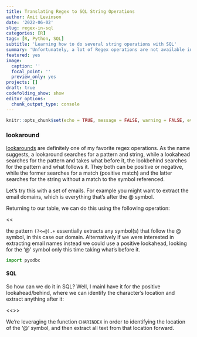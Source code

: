 ```yaml
---
title: Translating Regex to SQL String Operations
author: Amit Levinson
date: '2022-06-02'
slug: regex-in-sql
categories: [R]
tags: [R, Python, SQL]
subtitle: 'Learning how to do several string operations with SQL'
summary: 'Unfortunately, a lot of Regex operations are not available in (MS)SQL. In this post I show how I take several regex operations I like and convert thme to string manipulations with SQL syntax'
featured: yes
image:
  caption: ''
  focal_point: ''
  preview_only: yes
projects: []
draft: true
codefolding_show: show
editor_options: 
  chunk_output_type: console
---
```


```r
knitr::opts_chunk$set(echo = TRUE, message = FALSE, warning = FALSE, eval = TRUE)
```

### lookaround

[lookarounds](https://www.regular-expressions.info/lookaround.html) are definitely one of my favorite regex operations. As the name suggests, a lookaround searches for a pattern and string, while a lookahead searches for the pattern and takes what before it, the lookbehind searches for the pattern and what follows it. They both can be positive or negative, while the former searches for a match (positive match) and the latter searches for the string without a match to the symbol referenced.

Let's try this with a set of emails. For example you might want to extract the email domains, which is everything that's after the @ symbol.

Returning to our table, we can do this using the following operation:

<<<Example of extracting email domains with positive lookbehind in regex using py/R>>>

the pattern `(?<=@).+` essentially extracts any symbol(s) that follow the @ symbol, in this case our domain. Alternatively if we were interested in extracting email names instead we could use a positive lookahead, looking for the '@' symbol only this time taking what's before it. 

```python
import pyodbc
```

#### SQL

So how can we do it in SQL? Well, I mainl have it for the positive lookahead/behind, where we can identify the character's location and extract anything after it:

<<<SQL Code>>>

We're leveraging the function `CHARINDEX` in order to identifying the location of the '@' symbol, and then extract all text from that location forward.